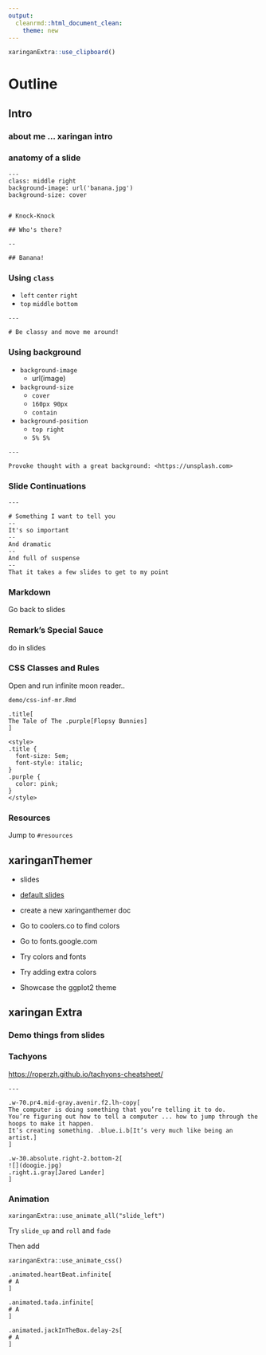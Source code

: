 ```yaml
---
output: 
  cleanrmd::html_document_clean:
    theme: new
---
```


```r
xaringanExtra::use_clipboard()
```

# Outline

## Intro

### about me ... xaringan intro

### anatomy of a slide

```
---
class: middle right
background-image: url('banana.jpg')
background-size: cover


# Knock-Knock

## Who's there?

--

## Banana!
```

### Using `class`

- `left` `center` `right`
- `top` `middle` `bottom`

```
---

# Be classy and move me around!

```

### Using background

- `background-image`
    - url(image)
- `background-size`
    - `cover`
    - `160px 90px`
    - `contain`
- `background-position`
    - `top right`
    - `5% 5%`

```
---

Provoke thought with a great background: <https://unsplash.com>
```

### Slide Continuations

```
---

# Something I want to tell you
--
It's so important
--
And dramatic
--
And full of suspense
--
That it takes a few slides to get to my point

```

### Markdown 

Go back to slides

### Remark's Special Sauce

do in slides

### CSS Classes and Rules

Open and run infinite moon reader..

`demo/css-inf-mr.Rmd`

```
.title[
The Tale of The .purple[Flopsy Bunnies]
]

<style>
.title {
  font-size: 5em;
  font-style: italic;
}
.purple {
  color: pink;
}
</style>
```


### Resources

Jump to `#resources`

## xaringanThemer

- slides

- [default slides](https://slides.yihui.org/xaringan)

- create a new xaringanthemer doc

- Go to coolers.co to find colors

- Go to fonts.google.com

- Try colors and fonts

- Try adding extra colors

- Showcase the ggplot2 theme

## xaringan Extra

### Demo things from slides

### Tachyons

<https://roperzh.github.io/tachyons-cheatsheet/>

```
---

.w-70.pr4.mid-gray.avenir.f2.lh-copy[
The computer is doing something that you’re telling it to do. 
You’re figuring out how to tell a computer ... how to jump through the hoops to make it happen. 
It’s creating something. .blue.i.b[It’s very much like being an artist.]
]

.w-30.absolute.right-2.bottom-2[
![](doogie.jpg)
.right.i.gray[Jared Lander]
]

```

### Animation

```
xaringanExtra::use_animate_all("slide_left")
```

Try `slide_up` and `roll` and `fade`

Then add

```
xaringanExtra::use_animate_css()
```

```
.animated.heartBeat.infinite[
# A
]
```

```
.animated.tada.infinite[
# A
]
```

```
.animated.jackInTheBox.delay-2s[
# A
]
```